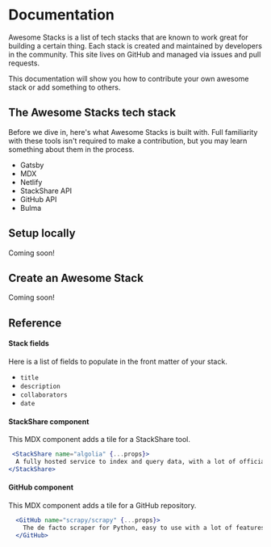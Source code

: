 # Documentation

Awesome Stacks is a list of tech stacks that are known to work great for building a certain thing. Each stack is created and maintained by developers in the community. This site lives on GitHub and managed via issues and pull requests.

This documentation will show you how to contribute your own awesome stack or add something to others.

## The Awesome Stacks tech stack

Before we dive in, here's what Awesome Stacks is built with. Full familiarity with these tools isn't required to make a contribution, but you may learn something about them in the process. 

- Gatsby
- MDX
- Netlify
- StackShare API
- GitHub API
- Bulma

## Setup locally

Coming soon!

## Create an Awesome Stack

Coming soon!

## Reference

#### Stack fields

Here is a list of fields to populate in the front matter of your stack.

- `title`
- `description`
- `collaborators`
- `date`

#### StackShare component

This MDX component adds a tile for a StackShare tool.

```jsx
 <StackShare name="algolia" {...props}>
  A fully hosted service to index and query data, with a lot of official and community clients, integrations and UI-building tools
</StackShare>
```

#### GitHub component

This MDX component adds a tile for a GitHub repository.

```jsx
  <GitHub name="scrapy/scrapy" {...props}>
    The de facto scraper for Python, easy to use with a lot of features.
  </GitHub>
```